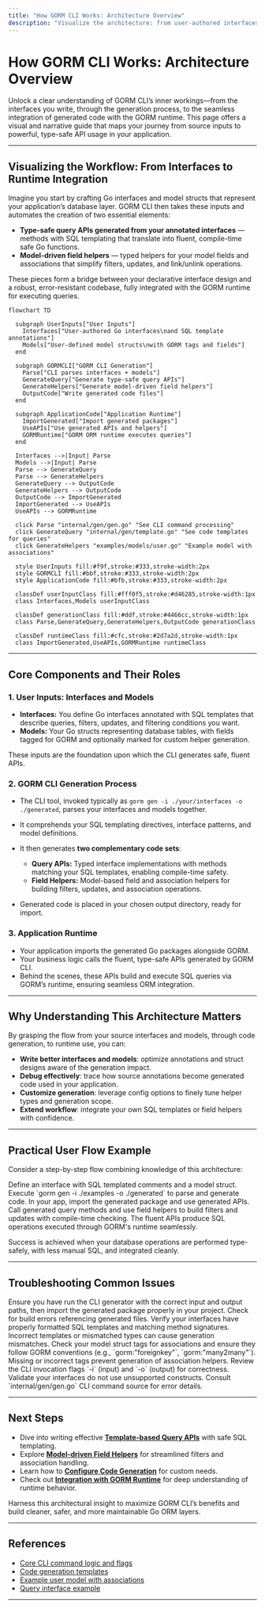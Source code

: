 ```yaml
---
title: "How GORM CLI Works: Architecture Overview"
description: "Visualize the architecture: from user-authored interfaces and models, through GORM CLI generation, to seamless API usage in application code. See how the CLI parses inputs, generates type-safe APIs and helpers, and integrates with the GORM runtime. Includes a mermaid diagram mapping this high-level flow and showing key touchpoints."
---
```


# How GORM CLI Works: Architecture Overview

Unlock a clear understanding of GORM CLI’s inner workings—from the interfaces you write, through the generation process, to the seamless integration of generated code with the GORM runtime. This page offers a visual and narrative guide that maps your journey from source inputs to powerful, type-safe API usage in your application.

---

## Visualizing the Workflow: From Interfaces to Runtime Integration

Imagine you start by crafting Go interfaces and model structs that represent your application’s database layer. GORM CLI then takes these inputs and automates the creation of two essential elements:

- **Type-safe query APIs generated from your annotated interfaces** — methods with SQL templating that translate into fluent, compile-time safe Go functions.
- **Model-driven field helpers** — typed helpers for your model fields and associations that simplify filters, updates, and link/unlink operations.

These pieces form a bridge between your declarative interface design and a robust, error-resistant codebase, fully integrated with the GORM runtime for executing queries.

```mermaid
flowchart TD

  subgraph UserInputs["User Inputs"]
    Interfaces["User-authored Go interfaces\nand SQL template annotations"]
    Models["User-defined model structs\nwith GORM tags and fields"]
  end

  subgraph GORMCLI["GORM CLI Generation"]
    Parse["CLI parses interfaces + models"]
    GenerateQuery["Generate type-safe query APIs"]
    GenerateHelpers["Generate model-driven field helpers"]
    OutputCode["Write generated code files"]
  end

  subgraph ApplicationCode["Application Runtime"]
    ImportGenerated["Import generated packages"]
    UseAPIs["Use generated APIs and helpers"]
    GORMRuntime["GORM ORM runtime executes queries"]
  end

  Interfaces -->|Input| Parse
  Models -->|Input| Parse
  Parse --> GenerateQuery
  Parse --> GenerateHelpers
  GenerateQuery --> OutputCode
  GenerateHelpers --> OutputCode
  OutputCode --> ImportGenerated
  ImportGenerated --> UseAPIs
  UseAPIs --> GORMRuntime

  click Parse "internal/gen/gen.go" "See CLI command processing"
  click GenerateQuery "internal/gen/template.go" "See code templates for queries"
  click GenerateHelpers "examples/models/user.go" "Example model with associations"

  style UserInputs fill:#f9f,stroke:#333,stroke-width:2px
  style GORMCLI fill:#bbf,stroke:#333,stroke-width:2px
  style ApplicationCode fill:#bfb,stroke:#333,stroke-width:2px

  classDef userInputClass fill:#fff0f5,stroke:#d46285,stroke-width:1px
  class Interfaces,Models userInputClass

  classDef generationClass fill:#ddf,stroke:#4466cc,stroke-width:1px
  class Parse,GenerateQuery,GenerateHelpers,OutputCode generationClass

  classDef runtimeClass fill:#cfc,stroke:#2d7a2d,stroke-width:1px
  class ImportGenerated,UseAPIs,GORMRuntime runtimeClass

```

---

## Core Components and Their Roles

### 1. User Inputs: Interfaces and Models

- **Interfaces:** You define Go interfaces annotated with SQL templates that describe queries, filters, updates, and filtering conditions you want.
- **Models:** Your Go structs representing database tables, with fields tagged for GORM and optionally marked for custom helper generation.

These inputs are the foundation upon which the CLI generates safe, fluent APIs.

### 2. GORM CLI Generation Process

- The CLI tool, invoked typically as `gorm gen -i ./your/interfaces -o ./generated`, parses your interfaces and models together.
- It comprehends your SQL templating directives, interface patterns, and model definitions.
- It then generates **two complementary code sets**:

  - **Query APIs:** Typed interface implementations with methods matching your SQL templates, enabling compile-time safety.
  - **Field Helpers:** Model-based field and association helpers for building filters, updates, and association operations.

- Generated code is placed in your chosen output directory, ready for import.

### 3. Application Runtime

- Your application imports the generated Go packages alongside GORM.
- Your business logic calls the fluent, type-safe APIs generated by GORM CLI.
- Behind the scenes, these APIs build and execute SQL queries via GORM’s runtime, ensuring seamless ORM integration.

---

## Why Understanding This Architecture Matters

By grasping the flow from your source interfaces and models, through code generation, to runtime use, you can:

- **Write better interfaces and models**: optimize annotations and struct designs aware of the generation impact.
- **Debug effectively**: trace how source annotations become generated code used in your application.
- **Customize generation**: leverage config options to finely tune helper types and generation scope.
- **Extend workflow**: integrate your own SQL templates or field helpers with confidence.

---

## Practical User Flow Example

Consider a step-by-step flow combining knowledge of this architecture:

<Steps>
  <Step title="1. Write Interface & Models">
  Define an interface with SQL templated comments and a model struct.
  </Step>
  <Step title="2. Run CLI Generator">
  Execute `gorm gen -i ./examples -o ./generated` to parse and generate code.
  </Step>
  <Step title="3. Import Generated Code">
  In your app, import the generated package and use generated APIs.
  </Step>
  <Step title="4. Query and Update Safely">
  Call generated query methods and use field helpers to build filters and updates with compile-time checking.
  </Step>
  <Step title="5. Execute Via GORM">
  The fluent APIs produce SQL operations executed through GORM's runtime seamlessly.
  </Step>
</Steps>

Success is achieved when your database operations are performed type-safely, with less manual SQL, and integrated cleanly.

---

## Troubleshooting Common Issues

<AccordionGroup title="Common GORM CLI Generation & Integration Issues">

<Accordion title="Generated Code Not Found or Not Imported">
Ensure you have run the CLI generator with the correct input and output paths, then import the generated package properly in your project. Check for build errors referencing generated files.
</Accordion>

<Accordion title="Type Safety Errors Despite Generation">
Verify your interfaces have properly formatted SQL templates and matching method signatures. Incorrect templates or mismatched types can cause generation mismatches.
</Accordion>

<Accordion title="Association Helpers Missing or Incomplete">
Check your model struct tags for associations and ensure they follow GORM conventions (e.g., `gorm:"foreignkey"`, `gorm:"many2many"`). Missing or incorrect tags prevent generation of association helpers.
</Accordion>

<Accordion title="CLI Generation Command Fails or Errors">
Review the CLI invocation flags `-i` (input) and `-o` (output) for correctness. Validate your interfaces do not use unsupported constructs. Consult `internal/gen/gen.go` CLI command source for error details.
</Accordion>

</AccordionGroup>

---

## Next Steps

- Dive into writing effective **[Template-based Query APIs](https://your.documentation.url/overview/intro-and-value-prop/product-purpose-value)** with safe SQL templating.
- Explore **[Model-driven Field Helpers](https://your.documentation.url/concepts/data-models-and-templates/model-driven-field-helpers)** for streamlined filters and association handling.
- Learn how to **[Configure Code Generation](https://your.documentation.url/concepts/configuration-and-extensibility/configuring-generation)** for custom needs.
- Check out **[Integration with GORM Runtime](https://your.documentation.url/concepts/core-architecture/integration-with-gorm)** for deep understanding of runtime behavior.

Harness this architectural insight to maximize GORM CLI’s benefits and build cleaner, safer, and more maintainable Go ORM layers.

---

## References

- [Core CLI command logic and flags](https://github.com/go-gorm/cli/blob/main/internal/gen/gen.go)
- [Code generation templates](https://github.com/go-gorm/cli/blob/main/internal/gen/template.go)
- [Example user model with associations](https://github.com/go-gorm/cli/blob/main/examples/models/user.go)
- [Query interface example](https://github.com/go-gorm/cli/blob/main/examples/query.go)

---